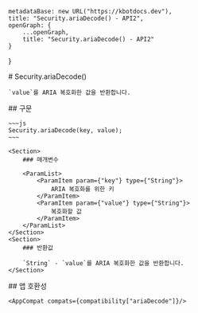 
    metadataBase: new URL("https://kbotdocs.dev"),
    title: "Security.ariaDecode() - API2",
    openGraph: {
        ...openGraph,
        title: "Security.ariaDecode() - API2"
    }
}

<Section>
    # Security.ariaDecode()

    `value`를 ARIA 복호화한 값을 반환합니다.
</Section>
<Section>
    ## 구문

    ~~~js
    Security.ariaDecode(key, value);
    ~~~

    <Section>
        ### 매개변수

        <ParamList>
            <ParamItem param={"key"} type={"String"}>
                ARIA 복호화를 위한 키
            </ParamItem>
            <ParamItem param={"value"} type={"String"}>
                복호화할 값
            </ParamItem>
        </ParamList>
    </Section>
    <Section>
        ### 반환값

        `String` - `value`를 ARIA 복호화한 값을 반환합니다.
    </Section>
</Section>
<Section>
    ## 앱 호환성

    <AppCompat compats={compatibility["ariaDecode"]}/>
</Section>